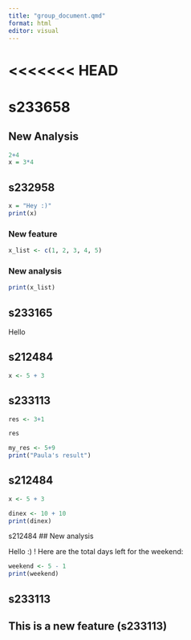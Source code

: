```yaml
---
title: "group_document.qmd"
format: html
editor: visual
---
```


<<<<<<< HEAD
=======

# s233658

## New Analysis

```r
2+4
x = 3*4
```
## s232958

```r
x = "Hey :)"
print(x)
```

### New feature

```r
x_list <- c(1, 2, 3, 4, 5)
```

### New analysis

```r
print(x_list)
```

## s233165

Hello

## s212484

```r
x <- 5 + 3
```

## s233113

```r
res <- 3+1

```

```r
res
```

```r
my_res <- 5+9
print("Paula's result")
```

## s212484

```r
x <- 5 + 3
```

```r
dinex <- 10 + 10
print(dinex)
```

s212484
## New analysis

Hello :) ! Here are the total days left for the weekend:

```r
weekend <- 5 - 1
print(weekend)
```

## s233113

## This is a new feature (s233113)

